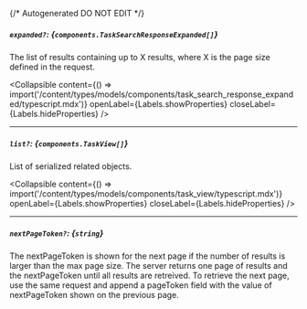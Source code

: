 {/* Autogenerated DO NOT EDIT  */}

##### `expanded?`: *{`components.TaskSearchResponseExpanded[]`}*
The list of results containing up to X results, where X is the page size defined in the request.

<Collapsible content={() => import('/content/types/models/components/task_search_response_expanded/typescript.mdx')} openLabel={Labels.showProperties} closeLabel={Labels.hideProperties} />


---
##### `list?`: *{`components.TaskView[]`}*
List of serialized related objects.

<Collapsible content={() => import('/content/types/models/components/task_view/typescript.mdx')} openLabel={Labels.showProperties} closeLabel={Labels.hideProperties} />


---
##### `nextPageToken?`: *{`string`}*
The nextPageToken is shown for the next page if the number of results is larger than the max page size.
 The server returns one page of results and the nextPageToken until all results are retreived.
 To retrieve the next page, use the same request and append a pageToken field with the value of nextPageToken shown on the previous page.


